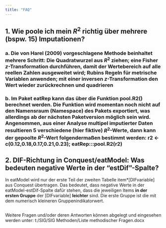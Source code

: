 ```yaml
---
title: "FAQ"
---
```


## 1. Wie poole ich mein $R^2$ richtig über mehrere (bspw. 15) Imputationen?
### a. Die von Harel (2009) vorgeschlagene Methode beinhaltet mehrere Schritt: Die Quadratwurzel aus $R^2$ ziehen; eine Fisher *z*-Transformation durchführen, damit der Wertebereich auf alle reellen Zahlen ausgeweitet wird; Rubins Regeln für metrische Variablen anwenden; mit einer inversen *z*-Transformation den Wert wieder zurückrechnen und quadrieren
### b. Im Paket eatRep kann das über die Funktion pool.R2() berechnet werden. Die Funktion wird momentan noch nicht auf den Namensraum (Namespace) des Pakets exportiert, was allerdings ab der nächsten Paketversion möglich sein wird. Angenommen, aus einer Analyse multipel imputierter Daten resultieren 5 verschiedene (hier fiktive) $R^2$-Werte, dann kann der gepoolte $R^2$-Wert folgendermaßen bestimmt werden: r2 <- c(0.12,0.18,0.17,0.21,0.23); eatRep:::pool.R2(r2)

## 2. DIF-Richtung in Conquest/eatModel: Was bedeuten negative Werte in der "estDif"-Spalte?
In eatModel wird nur der erste Teil der zweiten Tabelle item*[DIFvariable] aus Conquest übertragen. Das bedeutet, dass negative Werte in der eatModel-estDif-Spalte dafür stehen, dass die jeweiligen Items **in der ersten Gruppe** der [DIFvariable] **leichter** sind. Die erste Gruppe ist die mit dem numerisch kleineren Gruppenindikatorwert.


##

Weitere Fragen und/oder deren Antworten können abgelegt und eingesehen werden unter: 
t:/SIG/SIG Methoden/Liste methodischer Fragen.docx
